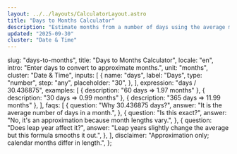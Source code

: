 ```yaml
---
layout: ../../layouts/CalculatorLayout.astro
title: "Days to Months Calculator"
description: "Estimate months from a number of days using the average month length."
updated: "2025-09-30"
cluster: "Date & Time"
---
```



  slug: "days-to-months",
  title: "Days to Months Calculator",
  locale: "en",
  intro: "Enter days to convert to approximate months.",
  unit: "months",
  cluster: "Date & Time",
  inputs: [
    {
      name: "days",
      label: "Days",
      type: "number",
      step: "any",
      placeholder: "30",
    },
  ],
  expression: "days / 30.436875",
  examples: [
    { description: "60 days ⇒ 1.97 months" },
    { description: "30 days ⇒ 0.99 months" },
    { description: "365 days ⇒ 11.99 months" },
  ],
  faqs: [
    {
      question: "Why 30.436875 days?",
      answer: "It is the average number of days in a month.",
    },
    {
      question: "Is this exact?",
      answer: "No, it's an approximation because month lengths vary.",
    },
    {
      question: "Does leap year affect it?",
      answer:
        "Leap years slightly change the average but this formula smooths it out.",
    },
  ],
  disclaimer: "Approximation only; calendar months differ in length.",
};

<Calculator schema={schema} />
